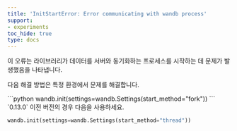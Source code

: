 ```yaml
---
title: 'InitStartError: Error communicating with wandb process'
support:
- experiments
toc_hide: true
type: docs
---
```


이 오류는 라이브러리가 데이터를 서버와 동기화하는 프로세스를 시작하는 데 문제가 발생했음을 나타냅니다.

다음 해결 방법은 특정 환경에서 문제를 해결합니다.

<Tabs>
<Tab title="Linux and OS X">
```python
wandb.init(settings=wandb.Settings(start_method="fork"))
```
</Tab>
<Tab title="Google Colab">
`0.13.0` 이전 버전의 경우 다음을 사용하세요.

```python
wandb.init(settings=wandb.Settings(start_method="thread"))
```
</Tab>
</Tabs>
